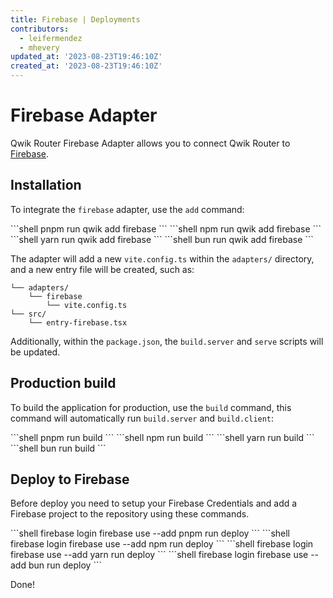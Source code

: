 ```yaml
---
title: Firebase | Deployments
contributors:
  - leifermendez
  - mhevery
updated_at: '2023-08-23T19:46:10Z'
created_at: '2023-08-23T19:46:10Z'
---
```



# Firebase Adapter

Qwik Router Firebase Adapter allows you to connect Qwik Router to [Firebase](https://firebase.google.com/docs/hosting).

## Installation

To integrate the `firebase` adapter, use the `add` command:


<PackageManagerTabs>
<span q:slot="pnpm">
```shell
pnpm run qwik add firebase
```
</span>
<span q:slot="npm">
```shell
npm run qwik add firebase
```
</span>
<span q:slot="yarn">
```shell
yarn run qwik add firebase
```
</span>
<span q:slot="bun">
```shell
bun run qwik add firebase
```
</span>
</PackageManagerTabs>

The adapter will add a new `vite.config.ts` within the `adapters/` directory, and a new entry file will be created, such as:

```shell
└── adapters/
    └── firebase
        └── vite.config.ts
└── src/
    └── entry-firebase.tsx
```

Additionally, within the `package.json`, the `build.server` and `serve` scripts will be updated.

## Production build

To build the application for production, use the `build` command, this command will automatically run `build.server` and `build.client`:

<PackageManagerTabs>
<span q:slot="pnpm">
```shell
pnpm run build
```
</span>
<span q:slot="npm">
```shell
npm run build
```
</span>
<span q:slot="yarn">
```shell
yarn run build
```
</span>
<span q:slot="bun">
```shell
bun run build
```
</span>
</PackageManagerTabs>

## Deploy to Firebase

Before deploy you need to setup your Firebase Credentials and add a Firebase project to the repository using these commands.

<PackageManagerTabs>
<span q:slot="pnpm">
```shell
firebase login
firebase use --add
pnpm run deploy
```
</span>
<span q:slot="npm">
```shell
firebase login
firebase use --add
npm run deploy
```
</span>
<span q:slot="yarn">
```shell
firebase login
firebase use --add
yarn run deploy
```
</span>
<span q:slot="bun">
```shell
firebase login
firebase use --add
bun run deploy
```
</span>
</PackageManagerTabs>

Done!
